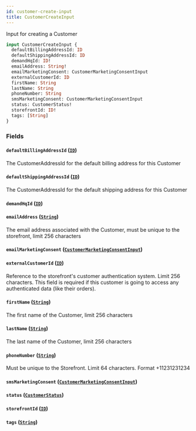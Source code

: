 ```yaml
---
id: customer-create-input
title: CustomerCreateInput
---
```



Input for creating a Customer


```graphql
input CustomerCreateInput {
  defaultBillingAddressId: ID
  defaultShippingAddressId: ID
  demandHqId: ID!
  emailAddress: String!
  emailMarketingConsent: CustomerMarketingConsentInput
  externalCustomerId: ID
  firstName: String
  lastName: String
  phoneNumber: String
  smsMarketingConsent: CustomerMarketingConsentInput
  status: CustomerStatus!
  storefrontId: ID!
  tags: [String]
}
```


### Fields

#### `defaultBillingAddressId` ([`ID`](/developers/demandhq-apis/demand-api/graphql/reference/scalars/id))

The CustomerAddressId for the default billing address for this Customer


#### `defaultShippingAddressId` ([`ID`](/developers/demandhq-apis/demand-api/graphql/reference/scalars/id))

The CustomerAddressId for the default shipping address for this Customer


#### `demandHqId` ([`ID`](/developers/demandhq-apis/demand-api/graphql/reference/scalars/id))




#### `emailAddress` ([`String`](/developers/demandhq-apis/demand-api/graphql/reference/scalars/string))

The email address associated with the Customer, must be unique to the storefront, limit 256 characters


#### `emailMarketingConsent` ([`CustomerMarketingConsentInput`](/developers/demandhq-apis/demand-api/graphql/reference/inputs/customer-marketing-consent-input))




#### `externalCustomerId` ([`ID`](/developers/demandhq-apis/demand-api/graphql/reference/scalars/id))

Reference to the storefront's customer authentication system. Limit 256 characters.
This field is required if this customer is going to access any authenticated data (like their orders).


#### `firstName` ([`String`](/developers/demandhq-apis/demand-api/graphql/reference/scalars/string))

The first name of the Customer, limit 256 characters


#### `lastName` ([`String`](/developers/demandhq-apis/demand-api/graphql/reference/scalars/string))

The last name of the Customer, limit 256 characters


#### `phoneNumber` ([`String`](/developers/demandhq-apis/demand-api/graphql/reference/scalars/string))

Must be unique to the Storefront. Limit 64 characters. Format +11231231234


#### `smsMarketingConsent` ([`CustomerMarketingConsentInput`](/developers/demandhq-apis/demand-api/graphql/reference/inputs/customer-marketing-consent-input))




#### `status` ([`CustomerStatus`](/developers/demandhq-apis/demand-api/graphql/reference/enums/customer-status))




#### `storefrontId` ([`ID`](/developers/demandhq-apis/demand-api/graphql/reference/scalars/id))




#### `tags` ([`String`](/developers/demandhq-apis/demand-api/graphql/reference/scalars/string))






